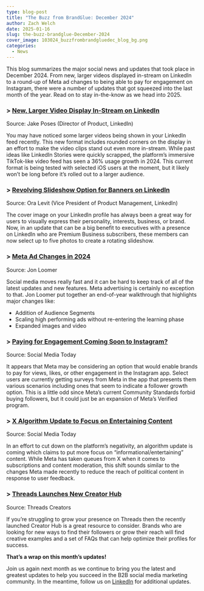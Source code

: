 ```yaml
---
type: blog-post
title: "The Buzz from BrandGlue: December 2024"
author: Zach Welch
date: 2025-01-16
slug: the-buzz-brandglue-December-2024
cover_image: 103024_buzzfrombrandgluedec_blog_bg.png
categories:
  - News
---
```

This blog summarizes the major social news and updates that took place in December 2024. From new, larger videos displayed in-stream on LinkedIn to a round-up of Meta ad changes to being able to pay for engagement on Instagram, there were a number of updates that got squeezed into the last month of the year. Read on to stay in-the-know as we head into 2025.

### \> [](https://www.socialmediatoday.com/news/linkedin-tests-boosting-personal-updates/735687/) [New, Larger Video Display In-Stream on LinkedIn](https://www.linkedin.com/posts/jakeposes_were-testing-a-new-design-for-videos-in-activity-7275224371206504449-YgyT/)

Source: Jake Poses (Director of Product, LinkedIn)

You may have noticed some larger videos being shown in your LinkedIn feed recently. This new format includes rounded corners on the display in an effort to make the video clips stand out even more in-stream. While past ideas like LinkedIn Stories were quickly scrapped, the platform’s immersive TikTok-like video feed has seen a 36% usage growth in 2024. This current format is being tested with selected iOS users at the moment, but it likely won’t be long before it’s rolled out to a larger audience.

### \> [Revolving Slideshow Option for Banners on LinkedIn](https://www.linkedin.com/posts/oralevit_your-linkedin-cover-image-the-customizable-activity-7269789349066498048-bAzf/)

Source: Ora Levit (Vice President of Product Management, LinkedIn)

The cover image on your LinkedIn profile has always been a great way for users to visually express their personality, interests, business, or brand. Now, in an update that can be a big benefit to executives with a presence on LinkedIn who are Premium Business subscribers, these members can now select up to five photos to create a rotating slideshow.

### \> [Meta Ad Changes in 2024](https://www.jonloomer.com/qvt/meta-ads-changes-in-2024/)

Source: Jon Loomer

Social media moves really fast and it can be hard to keep track of all of the latest updates and new features. Meta advertising is certainly no exception to that. Jon Loomer put together an end-of-year walkthrough that highlights major changes like:

* Addition of Audience Segments
* Scaling high performing ads without re-entering the learning phase
* Expanded images and video 

### \> [Paying for Engagement Coming Soon to Instagram?](https://www.socialmediatoday.com/news/instagram-surveys-users-paid-engagement-options/737125/) 

Source: Social Media Today

It appears that Meta may be considering an option that would enable brands to pay for views, likes, or other engagement in the Instagram app. Select users are currently getting surveys from Meta in the app that presents them various scenarios including ones that seem to indicate a follower growth option. This is a little odd since Meta’s current Community Standards forbid buying followers, but it could just be an expansion of Meta’s Verified program.

### \> [X Algorithm Update to Focus on Entertaining Content](https://www.socialmediatoday.com/news/x-formerly-twitter-flags-algorithm-update-entertainment/736502/)

Source: Social Media Today

In an effort to cut down on the platform’s negativity, an algorithm update is coming which claims to put more focus on “informational/entertaining” content. While Meta has taken queues from X when it comes to subscriptions and content moderation, this shift sounds similar to the changes Meta made recently to reduce the reach of political content in response to user feedback.

### \> [Threads Launches New Creator Hub](https://creators.instagram.com/threads)

Source: Threads Creators

If you’re struggling to grow your presence on Threads then the recently launched Creator Hub is a great resource to consider. Brands who are looking for new ways to find their followers or grow their reach will find creative examples and a set of FAQs that can help optimize their profiles for success.

**That’s a wrap on this month’s updates!**

Join us again next month as we continue to bring you the latest and greatest updates to help you succeed in the B2B social media marketing community. In the meantime, follow us on [LinkedIn](https://www.linkedin.com/company/brandglue-com/posts/?feedView=all) for additional updates.